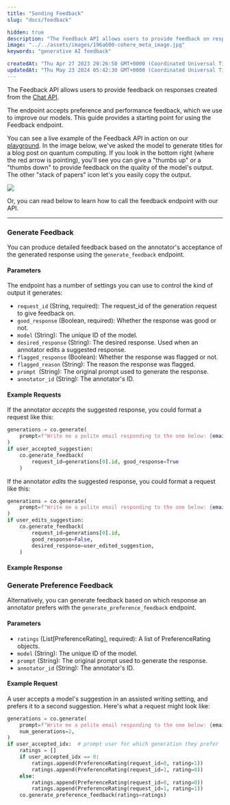 ```yaml
---
title: "Sending Feedback"
slug: "docs/feedback"

hidden: true 
description: "The Feedback API allows users to provide feedback on responses generated by the Chat API or Generate API to improve models. The endpoint accepts preference and performance feedback, and this guide provides instructions on how to use it."
image: "../../assets/images/196a600-cohere_meta_image.jpg"  
keywords: "generative AI feedback"

createdAt: "Thu Apr 27 2023 20:26:50 GMT+0000 (Coordinated Universal Time)"
updatedAt: "Thu May 23 2024 05:42:30 GMT+0000 (Coordinated Universal Time)"
---
```

The Feedback API allows users to provide feedback on responses created from the [Chat API](/reference/chat).

The endpoint accepts preference and performance feedback, which we use to improve our models.  This guide provides a starting point for using the Feedback endpoint.

You can see a live example of the Feedback API in action on our [playground](https://dashboard.cohere.ai/playground/generate). In the image below, we've asked the model to generate titles for a blog post on quantum computing. If you look in the bottom right (where the red arrow is pointing), you'll see you can give a "thumbs up" or a "thumbs down" to provide feedback on the quality of the model's output. The other "stack of papers" icon let's you easily copy the output. 

<img src='../../assets/images/fe84a21-Screenshot_2023-12-12_at_9.36.29_AM.png' />


Or, you can read below to learn how to call the feedback endpoint with our API.

***

### Generate Feedback

You can produce detailed feedback based on the annotator's acceptance of the generated response using the `generate_feedback` endpoint. 

#### **Parameters**

The endpoint has a number of settings you can use to control the kind of output it generates:

- `request_id` (String, required): The request_id of the generation request to give feedback on.
- `good_response` (Boolean, required): Whether the response was good or not.
- `model` (String): The unique ID of the model.
- `desired_response` (String): The desired response. Used when an annotator edits a suggested response.
- `flagged_response` (Boolean): Whether the response was flagged or not.
- `flagged_reason` (String):  The reason the response was flagged.
- `prompt `(String): The original prompt used to generate the response.
- `annotator_id` (String): The annotator's ID.

#### **Example Requests**

If the annotator _accepts_ the suggested response, you could format a request like this:

```python PYTHON
generations = co.generate(
    prompt=f"Write me a polite email responding to the one below: {email}. Response:"
)
if user_accepted_suggestion:
    co.generate_feedback(
        request_id=generations[0].id, good_response=True
    )
```

If the annotator _edits_ the suggested response, you could format a request like this:

```python PYTHON
generations = co.generate(
    prompt=f"Write me a polite email responding to the one below: {email}. Response:"
)
if user_edits_suggestion:
    co.generate_feedback(
        request_id=generations[0].id,
        good_response=False,
        desired_response=user_edited_suggestion,
    )
```

#### **Example Response**

### Generate Preference Feedback

Alternatively, you can generate feedback based on which response an annotator prefers with the `generate_preference_feedback` endpoint.

#### **Parameters**

- `ratings` (List[PreferenceRating], required): A list of PreferenceRating objects.
- `model` (String):  The unique ID of the model.
- `prompt` (String): The original prompt used to generate the response.
- `annotator_id` (String):  The annotator's ID.

#### **Example Request**

A user accepts a model's suggestion in an assisted writing setting, and prefers it to a second suggestion. Here's what a request might look like:

```python PYTHON
generations = co.generate(
    prompt=f"Write me a polite email responding to the one below: {email}. Response:",
    num_generations=2,
)
if user_accepted_idx:  # prompt user for which generation they prefer
    ratings = []
    if user_accepted_idx == 0:
        ratings.append(PreferenceRating(request_id=0, rating=1))
        ratings.append(PreferenceRating(request_id=1, rating=0))
    else:
        ratings.append(PreferenceRating(request_id=0, rating=0))
        ratings.append(PreferenceRating(request_id=1, rating=1))
    co.generate_preference_feedback(ratings=ratings)
```
